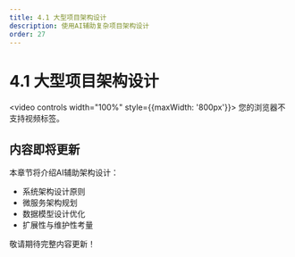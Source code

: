 ```yaml
---
title: 4.1 大型项目架构设计
description: 使用AI辅助复杂项目架构设计
order: 27
---
```


# 4.1 大型项目架构设计

<video controls width="100%" style={{maxWidth: '800px'}}>
  <source src="https://minio.xiaofeng.show/ai-code/4.1.mp4" type="video/mp4" />
  您的浏览器不支持视频标签。
</video>

## 内容即将更新

本章节将介绍AI辅助架构设计：

- 系统架构设计原则
- 微服务架构规划
- 数据模型设计优化
- 扩展性与维护性考量

敬请期待完整内容更新！ 